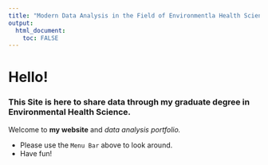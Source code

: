 ```yaml
---
title: "Modern Data Analysis in the Field of Environmentla Health Science"
output: 
  html_document:
    toc: FALSE
---
```


# Hello!

### This Site is here to share data through my graduate degree in Environmental Health Science.

Welcome to **my website** and _data analysis portfolio._ 


* Please use the `Menu Bar` above to look around.
* Have fun!
